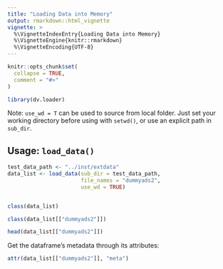 ```yaml
---
title: "Loading Data into Memory"
output: rmarkdown::html_vignette
vignette: >
  %\VignetteIndexEntry{Loading Data into Memory}
  %\VignetteEngine{knitr::rmarkdown}
  %\VignetteEncoding{UTF-8}
---
```


```r
knitr::opts_chunk$set(
  collapse = TRUE,
  comment = "#>"
)
```

```r
library(dv.loader)
```

Note: `use_wd = T` can be used to source from local folder. Just set your working directory before using with `setwd()`, or use an explicit path in `sub_dir`.

## Usage: `load_data()`

```r
test_data_path <- "../inst/extdata"
data_list <- load_data(sub_dir = test_data_path,
                       file_names = "dummyads2",
                       use_wd = TRUE)


class(data_list)

class(data_list[["dummyads2"]])

head(data_list[["dummyads2"]])

```

Get the dataframe's metadata through its attributes:

```r
attr(data_list[["dummyads2"]], "meta")
```
